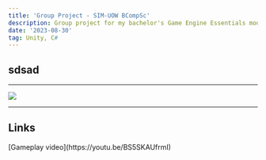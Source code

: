 ```yaml
---
title: 'Group Project - SIM-UOW BCompSc'
description: Group project for my bachelor's Game Engine Essentials module.
date: '2023-08-30'
tag: Unity, C#
---
```



## sdsad
---

<Image
  src="/assets/LoL_1.png"
  width={1125}
  height={750}
  priority
  className="portfolio-image"
/>

---

## Links

<div style={{display: "flex", alignContent: "left"}}>
  <Icon inline icon="logos:youtube-icon" height="24" width="24"/> <span>[Gameplay video](https://youtu.be/BS5SKAUfrmI)</span>
</div>
